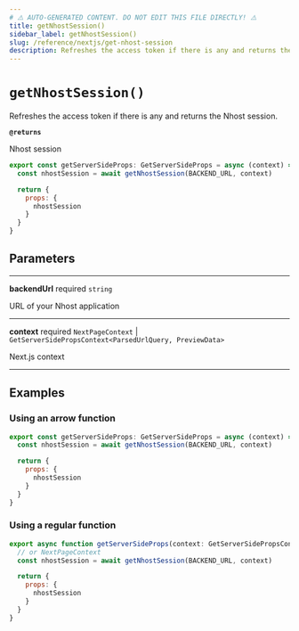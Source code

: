 ```yaml
---
# ⚠️ AUTO-GENERATED CONTENT. DO NOT EDIT THIS FILE DIRECTLY! ⚠️
title: getNhostSession()
sidebar_label: getNhostSession()
slug: /reference/nextjs/get-nhost-session
description: Refreshes the access token if there is any and returns the Nhost session.
---
```


# `getNhostSession()`

Refreshes the access token if there is any and returns the Nhost session.

**`@returns`**

Nhost session

```js
export const getServerSideProps: GetServerSideProps = async (context) => {
  const nhostSession = await getNhostSession(BACKEND_URL, context)

  return {
    props: {
      nhostSession
    }
  }
}
```

## Parameters

---

**<span className="parameter-name">backendUrl</span>** <span className="optional-status">required</span> `string`

URL of your Nhost application

---

**<span className="parameter-name">context</span>** <span className="optional-status">required</span> `NextPageContext` | `GetServerSidePropsContext<ParsedUrlQuery, PreviewData>`

Next.js context

---

## Examples

### Using an arrow function

```js
export const getServerSideProps: GetServerSideProps = async (context) => {
  const nhostSession = await getNhostSession(BACKEND_URL, context)

  return {
    props: {
      nhostSession
    }
  }
}
```

### Using a regular function

```js
export async function getServerSideProps(context: GetServerSidePropsContext) {
  // or NextPageContext
  const nhostSession = await getNhostSession(BACKEND_URL, context)

  return {
    props: {
      nhostSession
    }
  }
}
```
